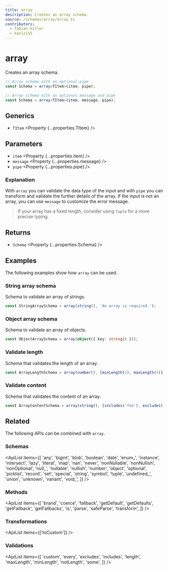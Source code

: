 ```yaml
---
title: array
description: Creates an array schema.
source: /schemas/array/array.ts
contributors:
  - fabian-hiller
  - kazizi55
---
```



# array

Creates an array schema.

```ts
// Array schema with an optional pipe
const Schema = array<TItem>(item, pipe);

// Array schema with an optional message and pipe
const Schema = array<TItem>(item, message, pipe);
```

## Generics

- `TItem` <Property {...properties.TItem} />

## Parameters

- `item` <Property {...properties.item} />
- `message` <Property {...properties.message} />
- `pipe` <Property {...properties.pipe} />

### Explanation

With `array` you can validate the data type of the input and with `pipe` you can transform and validate the further details of the array. If the input is not an array, you can use `message` to customize the error message.

> If your array has a fixed length, consider using <Link href="../tuple/">`tuple`</Link> for a more precise typing.

## Returns

- `Schema` <Property {...properties.Schema} />

## Examples

The following examples show how `array` can be used.

### String array schema

Schema to validate an array of strings.

```ts
const StringArraySchema = array(string(), 'An array is required.');
```

### Object array schema

Schema to validate an array of objects.

```ts
const ObjectArraySchema = array(object({ key: string() }));
```

### Validate length

Schema that validates the length of an array.

```ts
const ArrayLengthSchema = array(number(), [minLength(1), maxLength(3)]);
```

### Validate content

Schema that validates the content of an array.

```ts
const ArrayContentSchema = array(string(), [includes('foo'), excludes('bar')]);
```

## Related

The following APIs can be combined with `array`.

### Schemas

<ApiList
  items={[
    'any',
    'bigint',
    'blob',
    'boolean',
    'date',
    'enum_',
    'instance',
    'intersect',
    'lazy',
    'literal',
    'map',
    'nan',
    'never',
    'nonNullable',
    'nonNullish',
    'nonOptional',
    'null_',
    'nullable',
    'nullish',
    'number',
    'object',
    'optional',
    'picklist',
    'record',
    'set',
    'special',
    'string',
    'symbol',
    'tuple',
    'undefined_',
    'union',
    'unknown',
    'variant',
    'void_',
  ]}
/>

### Methods

<ApiList
  items={[
    'brand',
    'coerce',
    'fallback',
    'getDefault',
    'getDefaults',
    'getFallback',
    'getFallbacks',
    'is',
    'parse',
    'safeParse',
    'transform',
  ]}
/>

### Transformations

<ApiList items={['toCustom']} />

### Validations

<ApiList
  items={[
    'custom',
    'every',
    'excludes',
    'includes',
    'length',
    'maxLength',
    'minLength',
    'notLength',
    'some',
  ]}
/>
